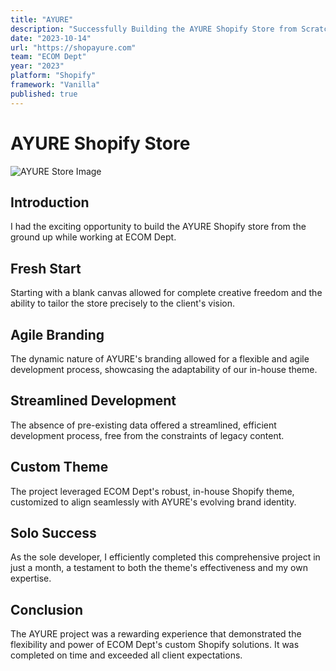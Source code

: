 ```yaml
---
title: "AYURE"
description: "Successfully Building the AYURE Shopify Store from Scratch"
date: "2023-10-14"
url: "https://shopayure.com"
team: "ECOM Dept"
year: "2023"
platform: "Shopify"
framework: "Vanilla"
published: true
---
```


# AYURE Shopify Store

![AYURE Store Image](./path/to/your/image.jpg)

## Introduction

I had the exciting opportunity to build the AYURE Shopify store from the ground up while working at ECOM Dept.

## Fresh Start

Starting with a blank canvas allowed for complete creative freedom and the ability to tailor the store precisely to the client's vision.

## Agile Branding

The dynamic nature of AYURE's branding allowed for a flexible and agile development process, showcasing the adaptability of our in-house theme.

## Streamlined Development

The absence of pre-existing data offered a streamlined, efficient development process, free from the constraints of legacy content.

## Custom Theme

The project leveraged ECOM Dept's robust, in-house Shopify theme, customized to align seamlessly with AYURE's evolving brand identity.

## Solo Success

As the sole developer, I efficiently completed this comprehensive project in just a month, a testament to both the theme's effectiveness and my own expertise.

## Conclusion

The AYURE project was a rewarding experience that demonstrated the flexibility and power of ECOM Dept's custom Shopify solutions. It was completed on time and exceeded all client expectations.

